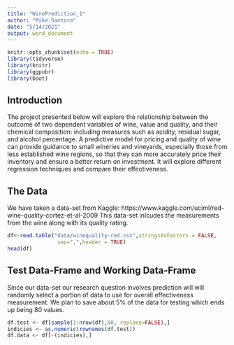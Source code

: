 ```yaml
---
title: "WinePrediction_1"
author: "Mike Santoro"
date: "5/14/2021"
output: word_document
---
```


```r
knitr::opts_chunk$set(echo = TRUE)
library(tidyverse)
library(knitr)
library(ggpubr)
library(boot)
```

## Introduction
The project presented below will explore the relationship between the outcome of two dependent variables of wine, value and quality, and their chemical composition: including measures such as acidity, residual sugar, and alcohol percentage. A predictive model for pricing and quality of wine can provide guidance to small wineries and vineyards, especially those from less established wine regions, so that they can more accurately price their inventory and ensure a better return on investment. It will explore different regression techniques and compare their effectiveness.

## The Data
We have taken a data-set from Kaggle: https://www.kaggle.com/uciml/red-wine-quality-cortez-et-al-2009 
This data-set inlcudes the measurements from the wine along with its quality rating.

```r
df<-read.table("data/winequality-red.csv",stringsAsFactors = FALSE,
                sep=",",header = TRUE)
head(df)
```

## Test Data-Frame and Working Data-Frame
Since our data-set our research question involves prediction will will randomly select a portion of data to use for overall effectiveness measurement. We plan to save about $5\%$ of the data for testing which ends up being $80$ values.

```r
df.test <- df[sample(1:nrow(df),80, replace=FALSE),]
indicies <- as.numeric(rownames(df.test))
df.data <- df[-(indicies),]
```





